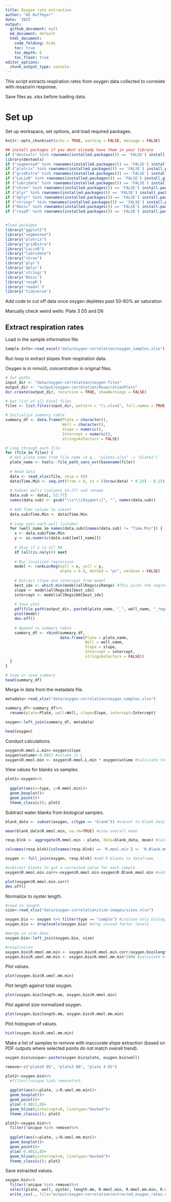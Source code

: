 ```yaml
---
title: Oxygen rate extraction 
author: "AS Huffmyer"
date: '2025'
output:
  github_document: null
  md_document: default
  html_document:
    code_folding: hide
    toc: true
    toc_depth: 6
    toc_float: true
editor_options: 
  chunk_output_type: console
---
```


This script extracts respiration rates from oxygen data collected to correlate with resazurin response.     

Save files as .xlsx before loading data. 

# Set up 

Set up workspace, set options, and load required packages.    
```r
knitr::opts_chunk$set(echo = TRUE, warning = FALSE, message = FALSE)
```

```r
## install packages if you dont already have them in your library
if ("devtools" %in% rownames(installed.packages()) == 'FALSE') install.packages('devtools') 
library(devtools)
if ("segmented" %in% rownames(installed.packages()) == 'FALSE') install.packages('segmented') 
if ("plotrix" %in% rownames(installed.packages()) == 'FALSE') install.packages('plotrix') 
if ("gridExtra" %in% rownames(installed.packages()) == 'FALSE') install.packages('gridExtra') 
if ("LoLinR" %in% rownames(installed.packages()) == 'FALSE') install_github('colin-olito/LoLinR') 
if ("lubridate" %in% rownames(installed.packages()) == 'FALSE') install.packages('lubridate') 
if ("chron" %in% rownames(installed.packages()) == 'FALSE') install.packages('chron') 
if ("plyr" %in% rownames(installed.packages()) == 'FALSE') install.packages('plyr') 
if ("dplyr" %in% rownames(installed.packages()) == 'FALSE') install.packages('dplyr') 
if ("stringr" %in% rownames(installed.packages()) == 'FALSE') install.packages('stringr') 
if ("Rmisc" %in% rownames(installed.packages()) == 'FALSE') install.packages('Rmisc') 
if ("respR" %in% rownames(installed.packages()) == 'FALSE') install.packages('respR') 


#load packages
library("ggplot2")
library("segmented")
library("plotrix")
library("gridExtra")
library("LoLinR")
library("lubridate")
library("chron")
library('plyr')
library('dplyr')
library('stringr')
library('Rmisc')
library('respR')
library('readxl')
library('tidyverse')
```

Add code to cut off data once oxygen depletes past 50-60% air saturation 

Manually check weird wells: Plate 3 D5 and D6 

## Extract respiration rates  

Load in the sample information file. 

```r
Sample.Info<-read_excel("data/oxygen-correlation/oxygen_samples.xlsx") 
```

Run loop to extract slopes from respiration data. 

Oxygen is in mmol/L concentration in original files. 

```r
# Set paths
input_dir <- "data/oxygen-correlation/oxygen-files"
output_dir <- "output/oxygen-correlation/RespirationPlots"
dir.create(output_dir, recursive = TRUE, showWarnings = FALSE)

# Get list of all Excel files
files <- list.files(input_dir, pattern = "\\.xlsx$", full.names = TRUE);files

# Initialize summary table
summary_df <- data.frame(Plate = character(),
                         Well = character(),
                         Slope = numeric(),
                         Intercept = numeric(),
                         stringsAsFactors = FALSE)

# Loop through each file
for (file in files) {
  # Get plate name from file name (e.g., "plate1.xlsx" -> "plate1")
  plate_name <- tools::file_path_sans_ext(basename(file))
  
  # Read data
  data <- read_xlsx(file, skip = 50)
  data$Time.Min <- seq.int(from = 0, to = ((nrow(data) * 0.25) - 0.25), by = 0.25)
  
  # Subset wells (columns 53–77) and rename
  data.sub <- data[, 53:77]
  names(data.sub) <- gsub("\\s*\\[Oxygen\\]", "", names(data.sub))
  
  # Add Time column to subset
  data.sub$Time.Min <- data$Time.Min
  
  # Loop over each well (column)
  for (well_name in names(data.sub)[names(data.sub) != "Time.Min"]) {
    x <- data.sub$Time.Min
    y <- as.numeric(data.sub[[well_name]])
    
    # Skip if y is all NA
    if (all(is.na(y))) next
    
    # Run localized regression
    model <- rankLocReg(xall = x, yall = y,
                        alpha = 0.4, method = "pc", verbose = FALSE)
    
    # Extract slope and intercept from model
    best_idx <- which.min(model$allRegs$ciRange) #This picks the regression with the narrowest confidence interval, which is what the "pc" (percentile confidence interval) method is designed to optimize.
    slope <- model$allRegs$b1[best_idx]
    intercept <- model$allRegs$b0[best_idx]
    
    # Save plot
    pdf(file.path(output_dir, paste0(plate_name, "_", well_name, "_regression_trunc.pdf")))
    plot(model)
    dev.off()
    
    # Append to summary table
    summary_df <- rbind(summary_df,
                        data.frame(Plate = plate_name,
                                   Well = well_name,
                                   Slope = slope,
                                   Intercept = intercept,
                                   stringsAsFactors = FALSE))
  }
}

# View or save summary
head(summary_df)
```

Merge in data from the metadata file. 

```r
metadata<-read_xlsx("data/oxygen-correlation/oxygen_samples.xlsx")

summary_df<-summary_df%>%
  rename(plate=Plate, well=Well, slope=Slope, intercept=Intercept)

oxygen<-left_join(summary_df, metadata)

head(oxygen)
```

Conduct calculations. 

```r
oxygen$R.mmol.L.min<-oxygen$slope
oxygen$volume<-0.0017 #volume in L
oxygen$R.mmol.min <- oxygen$R.mmol.L.min * oxygen$volume #calculate total oxygen
```

View values for blanks vs samples. 
```r
plot1<-oxygen%>%
  
  ggplot(aes(x=type, y=R.mmol.min))+
  geom_boxplot()+
  geom_point()+
  theme_classic(); plot1
```

Subtract water blanks from biological samples.  

```r
blank_data <- subset(oxygen, c(type == "blank")) #subset to blank data only

mean(blank_data$R.mmol.min, na.rm=TRUE) #view overall mean

resp.blnk <- aggregate(R.mmol.min ~ plate, data=blank_data, mean) #calculate average blank during light for each run

colnames(resp.blnk)[colnames(resp.blnk) == 'R.mmol.min'] <- 'R.Blank.mmol.min' #rename to specify blank for R

oxygen <- full_join(oxygen, resp.blnk) #add R blanks to dataframe

#subtract blanks to get a corrected value for each sample 
oxygen$R.mmol.min.corr<-oxygen$R.mmol.min-oxygen$R.Blank.mmol.min #subtract R blanks

plot(oxygen$R.mmol.min.corr)
dev.off()
```

Normalize to oyster length.  

```r
#read in length 
size<-read_xlsx("data/oxygen-correlation/size-images/sizes.xlsx")

oxygen.bio <- oxygen %>% filter(type == "sample") #isolate only biological samples and drop unused factor levels 
oxygen.bio <- droplevels(oxygen.bio) #drop unused factor levels

#merge in size data 
oxygen.bio<-left_join(oxygen.bio, size)

#respiration
oxygen.bio$R.mmol.mm.min <- oxygen.bio$R.mmol.min.corr/oxygen.bio$length.mm #calculate oxygen per organism 
oxygen.bio$R.umol.mm.min <- oxygen.bio$R.mmol.mm.min*1000 #calculate micromoles 
```

Plot values.  
```r
plot(oxygen.bio$R.umol.mm.min)
```

Plot length against total oxygen. 

```r
plot(oxygen.bio$length.mm, oxygen.bio$R.mmol.min)
```

Plot against size normalized oxygen. 

```r
plot(oxygen.bio$length.mm, oxygen.bio$R.mmol.mm.min)
```

Plot histogram of values. 

```r
hist(oxygen.bio$R.umol.mm.min)
```

Make a list of samples to remove with inaccurate slope extraction (based on PDF outputs where selected points do not match overall trend). 

```r
oxygen.bio$unique<-paste(oxygen.bio$plate, oxygen.bio$well)

remove<-c("plate3 D5", "plate3 D6", "plate 4 D5")
```

```r
plot2<-oxygen.bio%>%
  #filter(!unique %in% remove)%>%
  
  ggplot(aes(x=plate, y=R.umol.mm.min))+
  geom_boxplot()+
  geom_point()+
  ylim(-0.0011,0)+
  geom_hline(yintercept=0, linetype="dashed")+
  theme_classic(); plot2

plot2<-oxygen.bio%>%
  filter(!unique %in% remove)%>%
  
  ggplot(aes(x=plate, y=R.umol.mm.min))+
  geom_boxplot()+
  geom_point()+
  ylim(-0.0011,0)+
  geom_hline(yintercept=0, linetype="dashed")+
  theme_classic(); plot2
```

Save extracted values. 

```r
oxygen.bio%>%
  filter(!unique %in% remove)%>%
  select(plate, well, oyster, length.mm, R.mmol.min, R.mmol.mm.min, R.umol.mm.min)%>%
  write_csv(., file="output/oxygen-correlation/extracted_oxygen_rates.csv")
```



